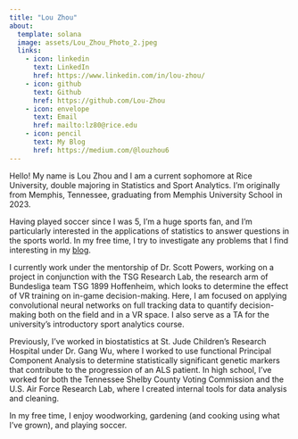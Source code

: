 ```yaml
---
title: "Lou Zhou"
about:
  template: solana
  image: assets/Lou_Zhou_Photo_2.jpeg
  links:
    - icon: linkedin
      text: LinkedIn
      href: https://www.linkedin.com/in/lou-zhou/
    - icon: github
      text: Github
      href: https://github.com/Lou-Zhou
    - icon: envelope
      text: Email
      href: mailto:lz80@rice.edu
    - icon: pencil
      text: My Blog
      href: https://medium.com/@louzhou6
---
```


Hello! My name is Lou Zhou and I am a current sophomore at Rice University, double majoring in Statistics and Sport Analytics. I'm originally from Memphis, Tennessee, graduating from Memphis University School in 2023.

Having played soccer since I was 5, I'm a huge sports fan, and I'm particularly interested in the applications of statistics to answer questions in the sports world. In my free time, I try to investigate any problems that I find interesting in my [blog](https://medium.com/@louzhou6).

I currently work under the mentorship of Dr. Scott Powers, working on a project in conjunction with the TSG Research Lab, the research arm of Bundesliga team TSG 1899 Hoffenheim, which looks to determine the effect of VR training on in-game decision-making. Here, I am focused on applying convolutional neural networks on full tracking data to quantify decision-making both on the field and in a VR space. I also serve as a TA for the university's introductory sport analytics course.

Previously, I've worked in biostatistics at St. Jude Children's Research Hospital under Dr. Gang Wu, where I worked to use functional Principal Component Analysis to determine statistically significant genetic markers that contribute to the progression of an ALS patient. In high school, I've worked for both the Tennessee Shelby County Voting Commission and the U.S. Air Force Research Lab, where I created internal tools for data analysis and cleaning.

In my free time, I enjoy woodworking, gardening (and cooking using what I've grown), and playing soccer.

